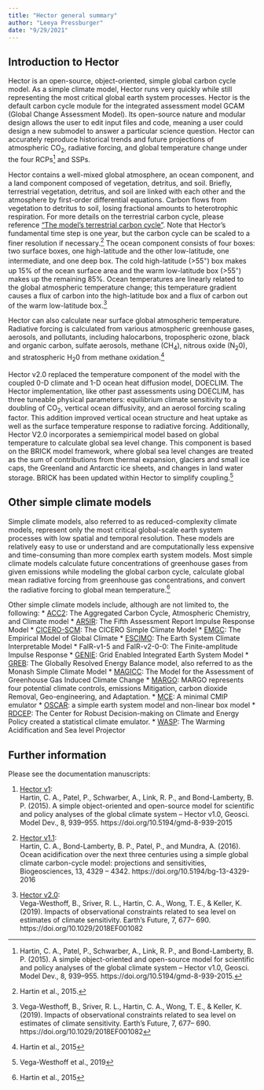 ```yaml
---
title: "Hector general summary"
author: "Leeya Pressburger"
date: "9/29/2021"
---
```


## Introduction to Hector
Hector is an open-source, object-oriented, simple global carbon cycle model. As a simple climate model, Hector runs very quickly while still representing the most critical global earth system processes. Hector is the default carbon cycle module for the integrated assessment model GCAM (Global Change Assessment Model). Its open-source nature and modular design allows the user to edit input files and code, meaning a user could design a new submodel to answer a particular science question. Hector can accurately reproduce historical trends and future projections of atmospheric CO~2~, radiative forcing, and global temperature change under the four RCPs^[Hartin, C. A., Patel, P., Schwarber, A., Link, R. P., and Bond-Lamberty, B. P. (2015). A simple object-oriented and open-source model for scientific and policy analyses of the global climate system – Hector v1.0, Geosci. Model Dev., 8, 939–955. https://doi.org/10.5194/gmd-8-939-2015.] and SSPs.

Hector contains a well-mixed global atmosphere, an ocean component, and a land component composed of vegetation, detritus, and soil. Briefly, terrestrial vegetation, detritus, and soil are linked with each other and the atmosphere by first-order differential equations. Carbon flows from vegetation to detritus to soil, losing fractional amounts to heterotrophic respiration. For more details on the terrestrial carbon cycle, please reference ["The model's terrestrial carbon cycle"](SimpleNBox.html). Note that Hector's fundamental time step is one year, but the carbon cycle can be scaled to a finer resolution if necessary.^[Hartin et al., 2015.] The ocean component consists of four boxes: two surface boxes, one high-latitude and the other low-latitude, one intermediate, and one deep box. The cold high-latitude (>55$^◦$) box makes up 15% of the ocean surface area and the warm low-latitude box (>55$^◦$) makes up the remaining 85%. Ocean temperatures are linearly related to the global atmospheric temperature change; this temperature gradient causes a flux of carbon into the high-latitude box and a flux of carbon out of the warm low-latitude box.^[Vega-Westhoff, B., Sriver, R. L., Hartin, C. A., Wong, T. E., & Keller, K. (2019). Impacts of observational constraints related to sea level on estimates of climate sensitivity. Earth's Future, 7, 677– 690. https://doi.org/10.1029/2018EF001082]

Hector can also calculate near surface global atmospheric temperature. Radiative forcing is calculated from various atmospheric greenhouse gases, aerosols, and pollutants, including halocarbons, tropospheric ozone, black and organic carbon, sulfate aerosols, methane (CH~4~), nitrous oxide (N~2~0), and stratospheric H~2~0 from methane oxidation.^[Hartin et al., 2015] 

Hector v2.0 replaced the temperature component of the model with the coupled 0-D climate and 1-D ocean heat diffusion model, DOECLIM. The Hector implementation, like other past assessments using DOECLIM, has three tuneable physical parameters: equilibrium climate sensitivity to a doubling of CO~2~, vertical ocean diffusivity, and an aerosol forcing scaling factor. This addition improved vertical ocean structure and heat uptake as well as the surface temperature response to radiative forcing. Additionally, Hector V2.0 incorporates a semiempirical model based on global temperature to calculate global sea level change. This component is based on the BRICK model framework, where global sea level changes are treated as the sum of contributions from thermal expansion, glaciers and small ice caps, the Greenland and Antarctic ice sheets, and changes in land water storage. BRICK has been updated within Hector to simplify coupling.^[Vega-Westhoff et al., 2019] 

## Other simple climate models

Simple climate models, also referred to as reduced-complexity climate models, represent only the most critical global-scale earth system processes with low spatial and temporal resolution. These models are relatively easy to use or understand and are computationally less expensive and time-consuming than more complex earth system models. Most simple climate models calculate future concentrations of greenhouse gases from given emissions while modeling the global carbon cycle, calculate global mean radiative forcing from greenhouse gas concentrations, and convert the radiative forcing to global mean temperature.^[Hartin et al., 2015] 

Other simple climate models include, although are not limited to, the following:
* [ACC2](https://doi.org/10.1007/s10584-009-9566-6): The Aggregated Carbon Cycle, Atmospheric Chemistry, and Climate model
* [AR5IR](https://doi.org/10.5194/acp-13-1853-2013): The Fifth Assessment Report Impulse Response Model
* [CICERO-SCM](http://hdl.handle.net/11250/192444): The CICERO Simple Climate Model
* [EMGC](https://doi.org/10.5194/acp-13-3997-2013): The Empirical Model of Global Climate
* [ESCIMO](https://doi.org/10.5194/esd-7-831-2016): The Earth System Climate Interpretable Model
* FaIR-v1-5 and FaIR-v2-0-0: The Finite-amplitude Impulse Response
* [GENIE](https://www.ercim.eu/publication/Ercim_News/enw61/price.html): Grid Enabled Integrated Earth System Model
* [GREB](https://doi.org/10.1007/s00382-011-1026-0): The Globally Resolved Energy Balance model, also referred to as the Monash Simple Climate Model
* [MAGICC](http://www.magicc.org/): The Model for the Assessment of Greenhouse Gas Induced Climate Change
* [MARGO](https://doi.org/10.31223/osf.io/5bgyc): MARGO represents four potential climate controls, emissions Mitigation, carbon dioxide Removal, Geo-engineering, and Adaptation.
* [MCE](https://doi.org/10.5194/gmd-2021-79): A minimal CMIP emulator
* [OSCAR](https://doi.org/10.5194/gmd-10-271-2017): a simple earth system model and non-linear box model
* [RDCEP](http://www.rdcep.org/research-projects/climate-emulator): The Center for Robust Decision-making on Climate and Energy Policy created a statistical climate emulator.
* [WASP](https://doi.org/10.1007/s00382-015-2960-z): The Warming Acidification and Sea level Projector

## Further information
Please see the documentation manuscripts:   

1. [Hector v1](https://doi.org/10.5194/gmd-8-939-2015):  
    Hartin, C. A., Patel, P., Schwarber, A., Link, R. P., and Bond-Lamberty, B. P. (2015). A simple object-oriented and open-source model for scientific and policy analyses of the global climate system – Hector v1.0, Geosci. Model Dev., 8, 939–955. https://doi.org/10.5194/gmd-8-939-2015
    
2. [Hector v1.1](https://doi.org/10.5194/bg-13-4329-2016):  
    Hartin, C. A., Bond-Lamberty, B. P., Patel, P., and Mundra, A. (2016). Ocean acidification over the next three centuries using a simple global climate carbon-cycle model: projections and sensitivities, Biogeosciences, 13, 4329 – 4342. https://doi.org/10.5194/bg-13-4329-2016
    
3. [Hector v2.0](https://doi.org/10.1029/2018EF001082):  
    Vega-Westhoff, B., Sriver, R. L., Hartin, C. A., Wong, T. E., & Keller, K. (2019). Impacts of observational constraints related to sea level on estimates of climate sensitivity. Earth's Future, 7, 677– 690. https://doi.org/10.1029/2018EF001082
